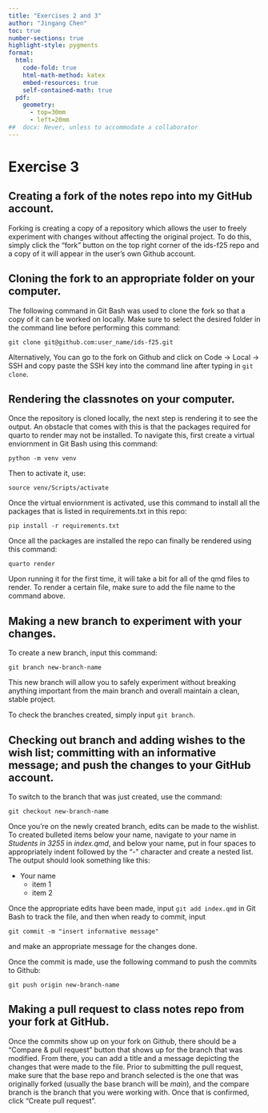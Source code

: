 ```yaml
---
title: "Exercises 2 and 3"
author: "Jingang Chen"
toc: true
number-sections: true
highlight-style: pygments
format: 
  html: 
    code-fold: true
    html-math-method: katex
    embed-resources: true
    self-contained-math: true	
  pdf: 
    geometry: 
      - top=30mm
      - left=20mm
##  docx: Never, unless to accommodate a collaborator
---
```

# Exercise 3

## Creating a fork of the notes repo into my GitHub account.

Forking is creating a copy of a repository which allows the user to freely
experiment with changes without affecting the original project. To do this,
simply click the "fork" button on the top right corner of the ids-f25 repo and
a copy of it will appear in the user's own Github account.

## Cloning the fork to an appropriate folder on your computer.

The following command in Git Bash was used to clone the fork so that a copy
of it can be worked on locally. Make sure to select the desired folder in 
the command line before performing this command:

`git clone git@github.com:user_name/ids-f25.git`

Alternatively, You can go to the fork on Github and click on Code -> Local -> 
SSH and copy paste the SSH key into the command line after typing in 
`git clone`.

## Rendering the classnotes on your computer.

Once the repository is cloned locally, the next step is rendering it to see
the output. An obstacle that comes with this is that the packages required
for quarto to render may not be installed. To navigate this, first create
a virtual enviornment in Git Bash using this command:

`python -m venv venv`

Then to activate it, use:

`source venv/Scripts/activate`

Once the virtual enviornment is activated, use this command to install
all the packages that is listed in requirements.txt in this repo:

`pip install -r requirements.txt`

Once all the packages are installed the repo can finally be rendered
using this command:

`quarto render`

Upon running it for the first time, it will take a bit for all of the qmd files 
to render. To render a certain file, make sure to add the file name to the 
command above.

## Making a new branch to experiment with your changes.

To create a new branch, input this command:

`git branch new-branch-name`

This new branch will allow you to safely experiment without breaking anything 
important from the main branch and overall maintain a clean, stable project.

To check the branches created, simply input `git branch`.

## Checking out branch and adding wishes to the wish list; committing with an informative message; and push the changes to your GitHub account.

To switch to the branch that was just created, use the command:

`git checkout new-branch-name`

Once you're on the newly created branch, edits can be made to the wishlist.
To created bulleted items below your name, navigate
to your name in *Students in 3255* in *index.qmd*, and below your name,
put in four spaces to appropriately indent followed by the "-" character 
and create a nested list. The output should look something like this:

+ Your name
    - item 1
    - item 2

Once the appropriate edits have been made, input `git add index.qmd` in Git Bash
to track the file, and then when ready to commit, input

`git commit -m "insert informative message"`

and make an appropriate message for the changes done.

Once the commit is made, use the following command to push the commits to 
Github:

`git push origin new-branch-name`

## Making a pull request to class notes repo from your fork at GitHub.

Once the commits show up on your fork on Github, there should be a 
"Compare & pull request" button that shows up for the branch that was
modified. From there, you can add a title and a message depicting the
changes that were made to the file. Prior to submitting the pull request,
make sure that the base repo and branch selected is the one that 
was originally forked (usually the base branch will be *main*),
and the compare branch is the branch that you were working with.
Once that is confirmed, click "Create pull request".
